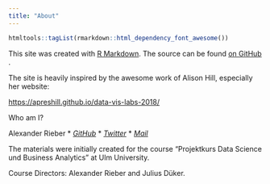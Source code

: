 ```yaml
---
title: "About"
---
```


```r
htmltools::tagList(rmarkdown::html_dependency_font_awesome())
```



This site was created with [R Markdown](http://rmarkdown.rstudio.com/rmarkdown_websites.html). 
The source can be found [on GitHub <i class="fa fa-github"></i>]().

The site is heavily inspired by the awesome work of Alison Hill, especially her website:

<https://apreshill.github.io/data-vis-labs-2018/>

Who am I?

Alexander Rieber
  * <a href = "https://github.com/AlexRieber/"><i class="fa fa-github"> GitHub</i></a>
  * <a href = "https://twitter.com/AlexRieber"><i class="fa fa-twitter"> Twitter</i></a>
  * <a href = "alexander.rieber@uni-ulm.de"><i class="fa envelope"> Mail</i></a>

The materials were initially created for the course "Projektkurs Data Science und Business Analytics" at Ulm University.

Course Directors: Alexander Rieber and Julius Düker.

